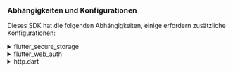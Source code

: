 ### Abhängigkeiten und Konfigurationen

Dieses SDK hat die folgenden Abhängigkeiten, einige erfordern zusätzliche Konfigurationen:

<details>
<summary>flutter_secure_storage</summary>

Wir verwenden [flutter_secure_storage](https://pub.dev/packages/flutter_secure_storage), um die plattformübergreifende persistente sichere Token-Speicherung zu implementieren.

- Keychain wird für iOS verwendet
- AES-Verschlüsselung wird für Android verwendet.

#### Android-Version konfigurieren

Setze die android:minSdkVersion auf 18 in der android/app/build.gradle-Datei deines Projekts.

```kotlin title="build.gradle"
  android {
      ...

      defaultConfig {
          ...
          minSdkVersion 18
          ...
      }
  }
```

#### Autobackup deaktivieren

Standardmäßig kann Android Daten automatisch auf Google Drive sichern. Dies kann die Ausnahme `java.security.InvalidKeyException:Failed to unwrap key` verursachen.

Um dies zu vermeiden, kannst du das automatische Backup für deine App deaktivieren oder `sharedprefs` von der `FlutterSecureStorage` ausschließen.

1. Um das automatische Backup zu deaktivieren, gehe zu deiner App-Manifestdatei und setze die Attribute `android:allowBackup` und `android:fullBackupContent` auf `false`.

   ```xml title="AndroidManifest.xml"
   <manifest ... >
       ...
       <application
         android:allowBackup="false"
         android:fullBackupContent="false"
         ...
       >
           ...
       </application>
   </manifest>

   ```

2. Schließe `sharedprefs` von `FlutterSecureStorage` aus.

   Wenn du das `android:fullBackupContent` für deine App beibehalten möchtest, anstatt es zu deaktivieren, kannst du das Verzeichnis `sharedprefs` vom Backup ausschließen.
   Siehe weitere Details in der [Android-Dokumentation](https://developer.android.com/identity/data/autobackup#IncludingFiles).

   > In deiner AndroidManifest.xml-Datei füge das Attribut android:fullBackupContent zum `<application>`-Element hinzu, wie im folgenden Beispiel gezeigt. Dieses Attribut verweist auf eine XML-Datei, die Backup-Regeln enthält.

   ```xml title="AndroidManifest.xml"
   <application ...
     android:fullBackupContent="@xml/backup_rules">
   </application>
   ```

   > Erstelle eine XML-Datei namens `@xml/backup_rules` im Verzeichnis `res/xml/`. In dieser Datei füge Regeln mit den Elementen `<include>` und `<exclude>` hinzu. Das folgende Beispiel sichert alle Shared Preferences außer device.xml:

   ```xml title="@xml/backup_rules"
   <?xml version="1.0" encoding="utf-8"?>
   <full-backup-content>
     <exclude domain="sharedpref" path="FlutterSecureStorage"/>
   </full-backup-content>
   ```

Bitte überprüfe [flutter_secure_storage](https://pub.dev/packages/flutter_secure_storage#configure-android-version) für weitere Details.

</details>

<details>
  <summary>flutter_web_auth</summary>

[flutter_web_auth](https://pub.dev/packages/flutter_web_auth) wird hinter dem Logto Flutter SDK verwendet. Wir verlassen uns auf seine webview-basierte Interaktionsschnittstelle, um Benutzer zu authentifizieren.

:::note
Dieses Plugin verwendet `ASWebAuthenticationSession` auf iOS 12+ und macOS 10.15+, `SFAuthenticationSession` auf iOS 11, `Chrome Custom Tabs` auf Android und öffnet ein neues Fenster im Web.
:::

#### Registriere die Callback-URL auf Android

Um die Callback-URL von Logtos Anmelde-Webseite zu erfassen, musst du deine Anmelde-redirectUri in deiner `AndroidManifest.xml`-Datei registrieren.

```xml title="AndroidManifest.xml"
<activity android:name="com.linusu.flutter_web_auth.CallbackActivity" android:exported="true">
    <intent-filter android:label="flutter_web_auth">
        <action android:name="android.intent.action.VIEW"/>
        <category android:name="android.intent.category.DEFAULT"/>
        <category android:name="android.intent.category.BROWSABLE"/>
        <data android:scheme="io.logto"/>
    </intent-filter>
</activity>
```

</details>

<details>
  <summary>http.dart</summary>

Da das SDK Netzwerk-Anfragen stellen muss, musst du einen HTTP-Client an das SDK übergeben. Du kannst den Standard-`http.Client` von [http.dart](https://pub.dev/packages/http) verwenden oder deinen eigenen `http.Client` mit benutzerdefinierten Konfigurationen erstellen.

```dart

  import 'package:http/http.dart' as http;

```

</details>
